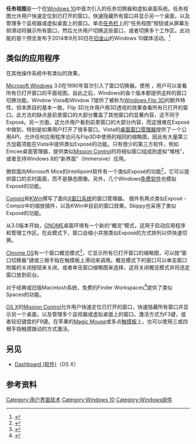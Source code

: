 {{更新|time=2020-09-23T10:41:28+00:00}}
{{noteTA
|G1=IT
|G2=Windows
}}
{{校对翻译}}
{{Infobox software
| name = 任务视图
| title = 任务视图
| logo = 
| screenshot = [[File:Virtual_Desktops_in_Windows_10.png|300px]]<br>[[Windows_10|Windows 10]]中的任务视图
| author =
| developer = [[微軟公司|微軟公司]]
| released = 
| discontinued =
| programming language =
| operating system =
| platform = {{plainlist|
*[[Windows_10|Windows 10]]
*[[Windows_11|Windows 11]]
}}
| genre = 
| license = [[專有軟體|專有]]
| website = 
| language   =  多种语言
}}
'''任务视图'''是一个在[[Windows_10|Windows 10]]中首次引入的任务切换器和虚拟桌面系统。任务视图允许用户快速定位到已打开的窗口，快速隐藏所有窗口并显示另一个桌面，以及管理多个监视器或虚拟桌面上的窗口。单击[[任务栏|任务栏]]上的“任务视图”按钮或从屏幕左侧滑动将展示所有窗口，然后允许用户切换这些窗口，或者切换多个工作区。此功能的首个预览发布于2014年9月30日在[[旧金山|旧金山]]的Windows 10媒体活动。<ref>{{Cite web|url=http://www.wired.com/2014/09/microsoft-unveils-windows-10/|title=Microsoft Unveils New Operating System, Dubbed Windows 10|website=Wired|access-date=2016-06-01|archive-date=2021-02-25|archive-url=https://web.archive.org/web/20210225201019/https://www.wired.com/2014/09/microsoft-unveils-windows-10/|dead-url=no}}</ref>

== 类似的应用程序 ==
在其他操作系统中有类似的效果。

[[Microsoft_Windows|Microsoft Windows]] 3.0在1990年首次引入了窗口切换器。使用 {{键盘按钮|Alt|Tab}}，用户可以查看所有已打开窗口的平面视图。自此之后，Windows的各个版本都提供这样的窗口切换功能。Window Vista和Window 7提供了被称为[[Windows_Vista新功能|Windows Flip 3D]]的额外特性，但本质目的基本一致。Flip 3D允许用户用3D透视的效果查看所有已打开的窗口。此方法的缺点是前景窗口的大部分覆盖了其他窗口的显著内容，这不同于Exposé。另一方面，这允许用户看到前景窗口的大部分内容，而这很难在Exposé中做到，特别是如果用户打开了很多窗口。Vista的[[桌面視窗管理員|桌面窗口管理器]]提供了一个公用API，允许任何应用程序访问与Flip3D中使用的相同的缩略图，因此有大量第三方加载项能在Vista中提供类似Exposé的功能。只有很少的第三方软件，例如Emcee桌面管理器，提供类似[[Mission_Control|Mission Control]]的将相似窗口组成到虚拟“堆栈”，或者支持Windows 8的“新界面”（Immersive）应用。

微软面向Microsoft Mice的Intellipoint软件有一个类似Exposé的功能<ref>{{Cite web|url=http://www.microsoft.com/hardware/mouseandkeyboard/docs/instant_viewer.html|title=Microsoft Hardware|access-date=2016-06-01|archive-date=2011-03-06|archive-url=https://web.archive.org/web/20110306083514/http://www.microsoft.com/hardware/mouseandkeyboard/docs/instant_viewer.html|dead-url=no}}</ref>，它可以提供窗口的实时画面，而不是静态图像。另外，几个Windows[[免费软件|免费软件]]也模拟Exposé的功能。

[[Compiz|Compiz]]和[[KWin|KWin]]撰写了面向[[X_Window系統|X窗口系统]]的窗口管理器。 插件有两点类似Exposé - Compiz中的缩放插件，以及KWin中目前的窗口效果。Skippy也采用了类似Exposé的功能。

从3.0版本开始，[[GNOME|GNOME]]桌面环境有一个新的“概览”模式，这用于启动应用程序和管理工作区。在此模式下，窗口会缩小并按类似Exposé的方式排列以供快速切换。<span class="cx-segment" data-segmentid="78"></span>

[[Chrome_OS|Chrome OS]]有一个窗口概览模式<ref>{{Cite web|url=http://www.omgchrome.com/chrome-os-adds-overview-mode-mac-style-expose/|title=The New Overview Feature in Chrome OS|website=OMG! Chrome!|access-date=2016-06-01|archive-date=2017-07-16|archive-url=https://web.archive.org/web/20170716175758/http://www.omgchrome.com/chrome-os-adds-overview-mode-mac-style-expose/|dead-url=no}}</ref>，它显示所有已打开窗口的缩略图，可以按“窗口切换器”键或三根手指在触摸板上滑动来调用。概览模式下的窗口可以单击窗口附属的关闭按钮来关闭，或者单击窗口缩略图来选择，这将关闭概览模式并将选定窗口放到前台。<span class="cx-segment" data-segmentid="82"></span>

对于经典或旧版Macintosh系统，免费的Finder Workspaces<ref>{{Cite web|url=http://mac.softpedia.com/get/System-Utilities/Finder-Workspaces.shtml|title=Finder Workspaces 2.2|access-date=2016-06-01|archive-date=2014-03-19|archive-url=https://archive.is/20140319170632/http://mac.softpedia.com/get/System-Utilities/Finder-Workspaces.shtml|dead-url=no}}</ref>提供了类似Spaces的功能。

[[OS_X|OS X]]的[[Mission_Control|Mission Control]]允许用户快速定位已打开的窗口，快速隐藏所有窗口并显示另一个桌面，以及管理多个监视器或虚拟桌面上的窗口。激活方式为F3键，或者较旧键盘的F9键。在苹果的[[Magic_Mouse|Magic Mouse]]或多点[[触摸板|触摸板]]上，也可以使用三或四根手指触摸拨动的方式激活。<span class="cx-segment" data-segmentid="93"></span>

== 另见 ==
* [[Dashboard|Dashboard (软件)]]（OS X）

== 参考资料 ==
{{Reflist}}

{{Windows Components}}
[[Category:用户界面技术|Category:用户界面技术]]
[[Category:Windows_10|Category:Windows 10]]
[[Category:Windows组件|Category:Windows组件]]
